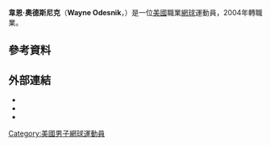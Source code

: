 {{多個問題|
{{primarysources|time=2011-07-21T02:05:06+00:00}}
{{expand|time=2011-02-09}}
{{BLP unsourced|time=2011-02-09}}
}}
{{Infobox 网球
|姓名=Wayne Odesnik
|照片=Odesnik Roland Garros 2009 1.jpg
|国籍={{USA}}
|生年=1985年
|生日=11月21日
|出生地=[[南斯拉夫|南斯拉夫]]，[[图兹拉|图兹拉]]
|居住地=美國[[杰克逊维尔_(佛罗里达州)|杰克逊维尔]]
|身高=180
|体重=77
|持拍手=左
|反拍=
|转职业年=2004年
|球拍=
|球衣=
|球鞋=
|单打最高排名=77（2009年4月13日）
|双打最高排名=393（2008年5月12日）
|现单打排名=
|现双打排名=
|单打冠军头衔=0
|双打冠军头衔=0
|职业战绩=
|奖金=665,979[[美元|美元]]
|澳网最好成绩=第二輪（2010）
|法网最好成绩=第三輪（2008）
|温网最好成绩=第一輪（2008、2009）
|美网最好成绩=第二輪（2007、2008）
|大满贯个数=
|奥运会最好成绩=
}}

'''韋恩·奧德斯尼克'''（'''Wayne Odesnik'''，{{bd|1985年|11月21日}}）是一位[[美國|美國]]職業[[網球|網球]]運動員，2004年轉職業。

== 參考資料 ==
{{reflist|2}}

== 外部連結 ==
* {{ATP|O234}}
* {{ITF Profile|id=100004518}}
* {{DavisCupplayerlink|100004518}}

{{美國體育人物小作品}}
{{網球運動員小作品}}

{{Authority control}}
{{DEFAULTSORT:Odesnik, Wayne}}
[[Category:美國男子網球運動員|Category:美國男子網球運動員]]